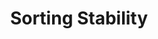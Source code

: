 ---
id: "alg_mq_009"
questionType: "MULTIPLE_CHOICE"
title: "Sorting Stability"
description: "Which of the following sorting algorithms is stable?"
difficulty: "MEDIUM"
category: "Algorithms"
options:
  - "QuickSort"
  - "MergeSort"
  - "HeapSort"
  - "SelectionSort"
correctAnswer: 1
---